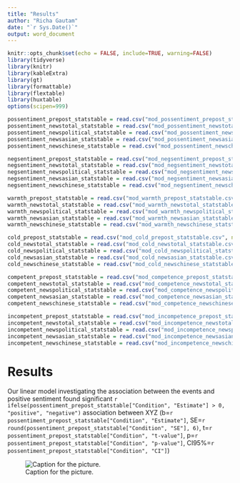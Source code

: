 ```yaml
---
title: "Results"
author: "Richa Gautam"
date: "`r Sys.Date()`"
output: word_document
---
```


```r
knitr::opts_chunk$set(echo = FALSE, include=TRUE, warning=FALSE)
library(tidyverse)
library(knitr)
library(kableExtra)
library(gt)
library(formattable)
library(flextable)
library(huxtable)
options(scipen=999)
```
```r
possentiment_prepost_statstable = read.csv("mod_possentiment_prepost_statstable.csv", na.strings = c("", "NA"), check.names = FALSE, row.names=1)
possentiment_newstotal_statstable = read.csv("mod_possentiment_newstotal_statstable.csv", na.strings = c("", "NA"), check.names = FALSE, row.names=1)
possentiment_newspolitical_statstable = read.csv("mod_possentiment_newspolitical_statstable.csv", na.strings = c("", "NA"), check.names = FALSE, row.names=1)
possentiment_newsasian_statstable = read.csv("mod_possentiment_newsasian_statstable.csv", na.strings = c("", "NA"), check.names = FALSE, row.names=1)
possentiment_newschinese_statstable = read.csv("mod_possentiment_newschinese_statstable.csv", na.strings = c("", "NA"), check.names = FALSE, row.names=1)

negsentiment_prepost_statstable = read.csv("mod_negsentiment_prepost_statstable.csv", na.strings = c("", "NA"), check.names = FALSE, row.names=1)
negsentiment_newstotal_statstable = read.csv("mod_negsentiment_newstotal_statstable.csv", na.strings = c("", "NA"), check.names = FALSE, row.names=1)
negsentiment_newspolitical_statstable = read.csv("mod_negsentiment_newspolitical_statstable.csv", na.strings = c("", "NA"), check.names = FALSE, row.names=1)
negsentiment_newsasian_statstable = read.csv("mod_negsentiment_newsasian_statstable.csv", na.strings = c("", "NA"), check.names = FALSE, row.names=1)
negsentiment_newschinese_statstable = read.csv("mod_negsentiment_newschinese_statstable.csv", na.strings = c("", "NA"), check.names = FALSE, row.names=1)

warmth_prepost_statstable = read.csv("mod_warmth_prepost_statstable.csv", na.strings = c("", "NA"), check.names = FALSE, row.names=1)
warmth_newstotal_statstable = read.csv("mod_warmth_newstotal_statstable.csv", na.strings = c("", "NA"), check.names = FALSE, row.names=1)
warmth_newspolitical_statstable = read.csv("mod_warmth_newspolitical_statstable.csv", na.strings = c("", "NA"), check.names = FALSE, row.names=1)
warmth_newsasian_statstable = read.csv("mod_warmth_newsasian_statstable.csv", na.strings = c("", "NA"), check.names = FALSE, row.names=1)
warmth_newschinese_statstable = read.csv("mod_warmth_newschinese_statstable.csv", na.strings = c("", "NA"), check.names = FALSE, row.names=1)

cold_prepost_statstable = read.csv("mod_cold_prepost_statstable.csv", na.strings = c("", "NA"), check.names = FALSE, row.names=1)
cold_newstotal_statstable = read.csv("mod_cold_newstotal_statstable.csv", na.strings = c("", "NA"), check.names = FALSE, row.names=1)
cold_newspolitical_statstable = read.csv("mod_cold_newspolitical_statstable.csv", na.strings = c("", "NA"), check.names = FALSE, row.names=1)
cold_newsasian_statstable = read.csv("mod_cold_newsasian_statstable.csv", na.strings = c("", "NA"), check.names = FALSE, row.names=1)
cold_newschinese_statstable = read.csv("mod_cold_newschinese_statstable.csv", na.strings = c("", "NA"), check.names = FALSE, row.names=1)

competent_prepost_statstable = read.csv("mod_competence_prepost_statstable.csv", na.strings = c("", "NA"), check.names = FALSE, row.names=1)
competent_newstotal_statstable = read.csv("mod_competence_newstotal_statstable.csv", na.strings = c("", "NA"), check.names = FALSE, row.names=1)
competent_newspolitical_statstable = read.csv("mod_competence_newspolitical_statstable.csv", na.strings = c("", "NA"), check.names = FALSE, row.names=1)
competent_newsasian_statstable = read.csv("mod_competence_newsasian_statstable.csv", na.strings = c("", "NA"), check.names = FALSE, row.names=1)
competent_newschinese_statstable = read.csv("mod_competence_newschinese_statstable.csv", na.strings = c("", "NA"), check.names = FALSE, row.names=1)

incompetent_prepost_statstable = read.csv("mod_incompetence_prepost_statstable.csv", na.strings = c("", "NA"), check.names = FALSE, row.names=1)
incompetent_newstotal_statstable = read.csv("mod_incompetence_newstotal_statstable.csv", na.strings = c("", "NA"), check.names = FALSE, row.names=1)
incompetent_newspolitical_statstable = read.csv("mod_incompetence_newspolitical_statstable.csv", na.strings = c("", "NA"), check.names = FALSE, row.names=1)
incompetent_newsasian_statstable = read.csv("mod_incompetence_newsasian_statstable.csv", na.strings = c("", "NA"), check.names = FALSE, row.names=1)
incompetent_newschinese_statstable = read.csv("mod_incompetence_newschinese_statstable.csv", na.strings = c("", "NA"), check.names = FALSE, row.names=1)

```

# Results

Our linear model investigating the association between the events and positive sentiment found significant `r ifelse(possentiment_prepost_statstable["Condition", "Estimate"] > 0, "positive", "negative")` association between XYZ (b=`r possentiment_prepost_statstable["Condition", "Estimate"]`, SE=`r round(possentiment_prepost_statstable["Condition", "SE"], 6)`, t=`r possentiment_prepost_statstable["Condition", "t-value"]`, p=`r possentiment_prepost_statstable["Condition", "p-value"]`, CI95%=`r possentiment_prepost_statstable["Condition", "CI"]`)

![Caption for the picture.](Figure1.png)
